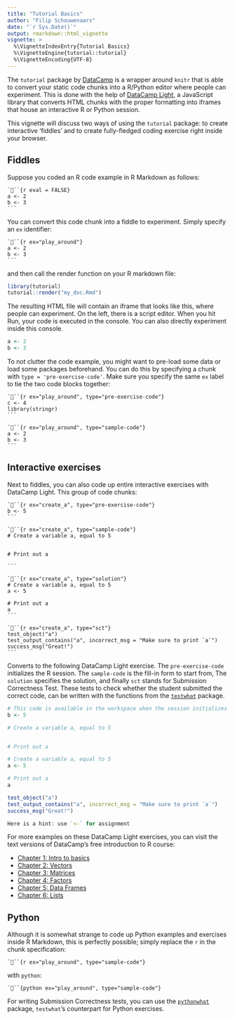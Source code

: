 ```yaml
---
title: "Tutorial Basics"
author: "Filip Schouwenaars"
date: "`r Sys.Date()`"
output: rmarkdown::html_vignette
vignette: >
  %\VignetteIndexEntry{Tutorial Basics}
  %\VignetteEngine{tutorial::tutorial}
  %\VignetteEncoding{UTF-8}
---
```


The `tutorial` package by [DataCamp](https://www.datacamp.com) is a wrapper around `knitr` that is able to convert your static code chunks into a R/Python editor where people can experiment. This is done with the help of [DataCamp Light](https://www.github.com/datacamp/datacamp-light), a JavaScript library that converts HTML chunks with the proper formatting into iframes that house an interactive R or Python session.

This vignette will discuss two ways of using the `tutorial` package: to create interactive 'fiddles' and to create fully-fledged coding exercise right inside your browser.

## Fiddles

Suppose you coded an R code example in R Markdown as follows:

    ```{r eval = FALSE}
    a <- 2
    b <- 3
    ```

You can convert this code chunk into a fiddle to experiment. Simply specify an `ex` identifier:

    ```{r ex="play_around"}
    a <- 2
    b <- 3
    ```
    
and then call the render function on your R markdown file:

```r
library(tutorial)
tutorial::render("my_doc.Rmd")
```

The resulting HTML file will contain an iframe that looks like this, where people can experiment. On the left, there is a script editor. When you hit Run, your code is executed in the console. You can also directly experiment inside this console.

```r
a <- 2
b <- 3
```

To not clutter the code example, you might want to pre-load some data or load some packages beforehand. You can do this by specifying a chunk with `type = 'pre-exercise-code'`. Make sure you specify the same `ex` label to tie the two code blocks together:

    ```{r ex="play_around", type="pre-exercise-code"}
    c <- 4
    library(stringr)
    ```
    
    ```{r ex="play_around", type="sample-code"}
    a <- 2
    b <- 3
    ```
    
## Interactive exercises

Next to fiddles, you can also code up entire interactive exercises with DataCamp Light. This group of code chunks:

    ```{r ex="create_a", type="pre-exercise-code"}
    b <- 5
    ```
    
    ```{r ex="create_a", type="sample-code"}
    # Create a variable a, equal to 5
    
    
    # Print out a
    
    ```
    
    ```{r ex="create_a", type="solution"}
    # Create a variable a, equal to 5
    a <- 5
    
    # Print out a
    a
    ```
    
    ```{r ex="create_a", type="sct"}
    test_object("a")
    test_output_contains("a", incorrect_msg = "Make sure to print `a`")
    success_msg("Great!")
    ```
    
Converts to the following DataCamp Light exercise. The `pre-exercise-code` initializes the R session. The `sample-code` is the fill-in form to start from, The `solution` specifies the solution, and finally `sct` stands for Submission Correctness Test. These tests to check whether the student submitted the correct code, can be written with the functions from the [`testwhat`](https://www.github.com/datacamp/testwhat) package.

```r
# This code is available in the workspace when the session initializes
b <- 5
```

```r
# Create a variable a, equal to 5


# Print out a

```

```r
# Create a variable a, equal to 5
a <- 5

# Print out a
a
```

```r
test_object("a")
test_output_contains("a", incorrect_msg = "Make sure to print `a`")
success_msg("Great!")
```

```r
Here is a hint: use `<-` for assignment
```

For more examples on these DataCamp Light exercises, you can visit the text versions of DataCamp's free introduction to R course:

- [Chapter 1: Intro to basics](https://www.datacamp.com/courses/free-introduction-to-r/chapter-1-intro-to-basics-1-r)
- [Chapter 2: Vectors](https://www.datacamp.com/courses/free-introduction-to-r/chapter-2-vectors-2-r)
- [Chapter 3: Matrices](https://www.datacamp.com/courses/free-introduction-to-r/chapter-3-matrices-3-r)
- [Chapter 4: Factors](https://www.datacamp.com/courses/free-introduction-to-r/chapter-4-factors-4-r)
- [Chapter 5: Data Frames](https://www.datacamp.com/courses/free-introduction-to-r/chapter-5-data-frames-r)
- [Chapter 6: Lists](https://www.datacamp.com/courses/free-introduction-to-r/chapter-6-lists-r)

## Python

Although it is somewhat strange to code up Python examples and exercises inside R Markdown, this is perfectly possible; simply replace the `r` in the chunk specification:

```
```{r ex="play_around", type="sample-code"}
```

with `python`:

```
```{python ex="play_around", type="sample-code"}
```

For writing Submission Correctness tests, you can use the [`pythonwhat`](https://www.github.com/datacamp/pythonwhat) package, `testwhat`'s counterpart for Python exercises.
